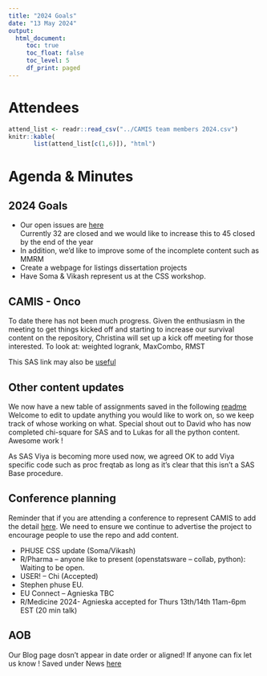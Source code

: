 ```yaml
---
title: "2024 Goals"
date: "13 May 2024"
output:
  html_document: 
     toc: true
     toc_float: false
     toc_level: 5
     df_print: paged
---
```


# Attendees

```r
attend_list <- readr::read_csv("../CAMIS team members 2024.csv")
knitr::kable(
       list(attend_list[c(1,6)]), "html")
```

# Agenda & Minutes

## 2024 Goals

-   Our open issues are [here](https://github.com/PSIAIMS/CAMIS/issues)\
    Currently 32 are closed and we would like to increase this to 45 closed by the end of the year
-   In addition, we'd like to improve some of the incomplete content such as MMRM
-   Create a webpage for listings dissertation projects
-   Have Soma & Vikash represent us at the CSS workshop.

## CAMIS - Onco

To date there has not been much progress. Given the enthusiasm in the meeting to get things kicked off and starting to increase our survival content on the repository, Christina will set up a kick off meeting for those interested. To look at: weighted logrank, MaxCombo, RMST

This SAS link may also be [useful](https://support.sas.com/documentation/onlinedoc/stat/151/kaplan.pdf)

## Other content updates

We now have a new table of assignments saved in the following [readme](https://github.com/PSIAIMS/CAMIS/tree/main/non_website_content) Welcome to edit to update anything you would like to work on, so we keep track of whose working on what. Special shout out to David who has now completed chi-square for SAS and to Lukas for all the python content. Awesome work !

As SAS Viya is becoming more used now, we agreed OK to add Viya specific code such as proc freqtab as long as it's clear that this isn't a SAS Base procedure.

## Conference planning

Reminder that if you are attending a conference to represent CAMIS to add the detail [here](https://psiaims.github.io/CAMIS/Conferences.html). We need to ensure we continue to advertise the project to encourage people to use the repo and add content.

-   PHUSE CSS update (Soma/Vikash)
-   R/Pharma -- anyone like to present (openstatsware -- collab, python): Waiting to be open.
-   USER! -- Chi (Accepted)
-   Stephen phuse EU.
-   EU Connect -- Agnieska TBC
-   R/Medicine 2024- Agnieska accepted for Thurs 13th/14th 11am-6pm EST (20 min talk)

## AOB

Our Blog page dosn't appear in date order or aligned! If anyone can fix let us know ! Saved under News [here](https://psiaims.github.io/CAMIS/blogs/)
